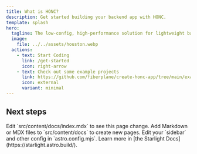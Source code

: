 ```yaml
---
title: What is HONC?
description: Get started building your backend app with HONC.
template: splash
hero:
  tagline: The low-config, high-performance solution for lightweight backends.
  image:
    file: ../../assets/houston.webp
  actions:
    - text: Start Coding
      link: /get-started
      icon: right-arrow
    - text: Check out some example projects
      link: https://github.com/fiberplane/create-honc-app/tree/main/examples
      icon: external
      variant: minimal
---
```



## Next steps

<CardGrid stagger>
	<Card title="Update content" icon="pencil">
		Edit `src/content/docs/index.mdx` to see this page change.
	</Card>
	<Card title="Add new content" icon="add-document">
		Add Markdown or MDX files to `src/content/docs` to create new pages.
	</Card>
	<Card title="Configure your site" icon="setting">
		Edit your `sidebar` and other config in `astro.config.mjs`.
	</Card>
	<Card title="Read the docs" icon="open-book">
		Learn more in [the Starlight Docs](https://starlight.astro.build/).
	</Card>
</CardGrid>
